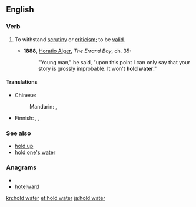 ==English==

===Verb===
{{infl|en|verb|head=[[to]] [[hold]] [[water]]}}

# {{idiom}} To withstand [[scrutiny]] or [[criticism]]; to be [[valid]].
#* '''1888''', [[w:Horatio Alger, Jr.|Horatio Alger]], ''The Errand Boy'', ch. 35:
#*: "Young man," he said, "upon this point I can only say that your story is grossly improbable. It won't '''hold water'''."

====Translations====
{{trans-top|withstand scrutiny}}
* Chinese:
*: Mandarin: {{t|cmn|站得住腳|sc=Hani}}, {{t|cmn|站得住脚|tr=zhàndezhù jiǎo|sc=Hani}}
{{trans-mid}}
* Finnish: {{t|fi|pitää vettä}},  {{t|fi|kestää tarkastelua}},  {{t+|fi|olla}} {{t-|fi|vedenpitävä}}
{{trans-bottom}}

===See also===
* [[hold up]]
* [[hold one's water]]

===Anagrams===
* {{alphagram|adehlortw}}
* [[hotelward#English|hotelward]]

[[kn:hold water]]
[[et:hold water]]
[[ja:hold water]]